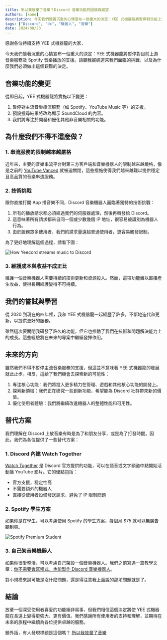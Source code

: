 ```yaml
---
title: 所以我放棄了音樂？Discord 音樂功能的困境與展望
authors: [kane]
description: 今天我們懷著沉重的心情宣布一個重大的決定：YEE 式機器龍將暫停對目前上游音樂服務及 Spotify 音樂播放的支援。請聽我娓娓道來我們面臨的挑戰，以及為什麼我們必須做出這個艱難的決定。
tags: ["Discord", "dc", "機器人", "音樂"]
date: 2024/08/23
---
```



感謝各位持續支持 YEE 式機器龍的大家，

今天我們懷著沉重的心情宣布一個重大的決定：YEE 式機器龍將暫停對目前上游音樂服務及 Spotify 音樂播放的支援。請聽我娓娓道來我們面臨的挑戰，以及為什麼我們必須做出這個艱難的決定。

## 音樂功能的變更

從即日起，YEE 式機器龍將實施以下變更：

1. 暫停對主流音樂串流服務（如 Spotify、YouTube Music 等）的支援。
2. 預設搜尋結果將改為顯示 SoundCloud 的內容。
3. 我們將專注於開發和優化其他非音樂相關的功能。

## 為什麼我們不得不這麼做？

### 1. 串流服務的限制越來越嚴格

近年來，主要的音樂串流平台對第三方客戶端和音樂機器人的限制越來越嚴格，像是之前的 [YouTube Vanced](https://www.reddit.com/r/Vanced/comments/13kunmk/otherit_was_a_pleasure_using_this_app_it_was_my/) 就被迫關閉，這些措施使得我們越來越難以提供穩定且高品質的音樂串流服務。

### 2. 技術挑戰

跟你直接打開 App 播音樂不同，Discord 音樂機器人面臨著獨特的技術挑戰：

1. 所有的播放請求都必須經過我們的伺服器處理，然後再轉發給 Discord。
2. 這意味著所有請求都來自同一個或少數幾個 IP 地址，很容易被識別為機器人行為。
3. 由於服務眾多使用者，我們的請求量遠超普通使用者，更容易觸發限制。

為了更好地理解這個過程，請看下圖：

![How Yeecord streams music to Discord](/blog/thats-why-i-gave-up-on-music/how-yeecord-streams-music-to-discord.png)

### 3. 維護成本與收益不成正比

維護一個音樂機器人需要持續的技術更新和資源投入。然而，這項功能難以直接產生收益，使得長期維護變得不可持續。

## 我們的嘗試與學習

從 2020 到現在的四年裡，我和 YEE 式機器龍一起經歷了許多，不斷地迭代和更新，以提供更好的服務。

雖然這次要關閉我研發了許久的功能，但它也推動了我們在技術和問題解決能力上的成長。這些經驗將在未來的專案中繼續發揮作用。

## 未來的方向

雖然我們不得不暫停主流音樂服務的支援，但這並不意味著 YEE 式機器龍的發展就此止步。相反，這給了我們機會去探索新的可能性：

1. 專注核心功能：我們將投入更多精力在管理、遊戲和其他核心功能的開發上。
2. 探索新領域：我們正在研究一些創新功能，希望能為 Discord 社群帶來新的價值。
3. 優化使用者體驗：我們將繼續改進機器人的整體性能和可用性。

## 替代方案

我們理解在 Discord 上放音樂有時是為了和朋友分享，或是為了打發時間。因此，我們為各位提供了一些替代方案：

### 1. Discord 內建 Watch Together

[Watch Together](https://support.discord.com/hc/zh-tw/articles/4409342945687-Watch-Together-%E4%B8%80%E8%B5%B7%E7%9C%8B%E5%BD%B1%E7%89%87-%E5%B8%B8%E8%A6%8B%E5%95%8F%E9%A1%8C) 是 Discord 官方提供的功能，可以在語音或文字頻道中點開始活動播 YouTube 影片。它的優點包括：

- 官方支援，穩定性高
- 不需要額外的機器人
- 直接從使用者設備發送請求，避免了 IP 限制問題

### 2. Spotify 學生方案

如果你是在學生，可以考慮使用 Spotify 的學生方案，每個月 $75 就可以無廣告聽到爽。

![Spotify Premium Student](/blog/thats-why-i-gave-up-on-music/spotify-premium-student.png)

### 3. 自己架音樂機器人

如果你很愛整活，可以考慮自己架設一個音樂機器人。我們之前寫過一篇教學文章：[你不需要會寫程式，也能製作 Discord 音樂機器人](/blog/make-discord-music-bot-without-coding/)。

對小規模來說可能是沒什麼問題，還是得注意我上面說的那坨問題就是了。

## 結論

放棄一個深受使用者喜愛的功能絕非易事，但我們相信這個決定將使 YEE 式機器龍在長遠上變得更強大、更有價值。我們感謝所有使用者的支持和理解，並期待在未來的旅程中繼續為各位提供卓越的服務。

題外話，有人發現標題是這個嗎？ [所以我放棄了音樂](https://www.youtube.com/watch?v=KTZ-y85Erus)

<Adsense />
